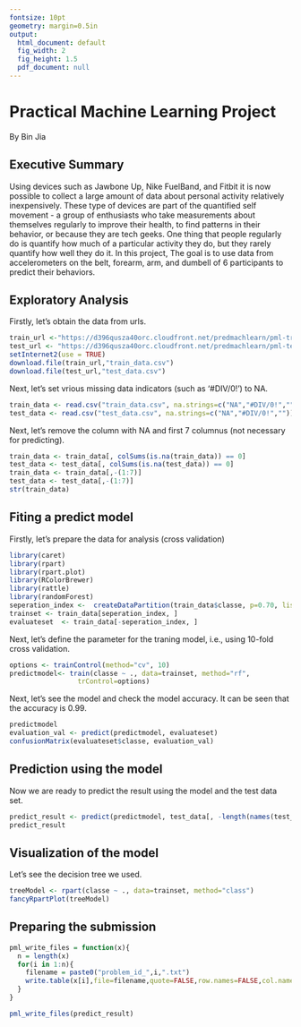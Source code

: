 ```yaml
---
fontsize: 10pt
geometry: margin=0.5in
output:
  html_document: default
  fig_width: 2
  fig_height: 1.5
  pdf_document: null
---
```

Practical Machine Learning Project
=========================
By Bin Jia

## Executive Summary

Using devices such as Jawbone Up, Nike FuelBand, and Fitbit it is now possible to collect a large amount of data about personal activity relatively inexpensively. These type of devices are part of the quantified self movement - a group of enthusiasts who take measurements about themselves regularly to improve their health, to find patterns in their behavior, or because they are tech geeks. One thing that people regularly do is quantify how much of a particular activity they do, but they rarely quantify how well they do it. In this project, The goal is to use data from accelerometers on the belt, forearm, arm, and dumbell of 6 participants to predict their behaviors.


## Exploratory Analysis

Firstly, let's obtain the data from urls.

```r
train_url <-"https://d396qusza40orc.cloudfront.net/predmachlearn/pml-training.csv"
test_url <- "https://d396qusza40orc.cloudfront.net/predmachlearn/pml-testing.csv"
setInternet2(use = TRUE)
download.file(train_url,"train_data.csv")
download.file(test_url,"test_data.csv")
```
Next, let's set vrious missing data indicators (such as '#DIV/0!') to NA.
```r
train_data <- read.csv("train_data.csv", na.strings=c("NA","#DIV/0!",""))
test_data <- read.csv("test_data.csv", na.strings=c("NA","#DIV/0!",""))
```
Next, let's remove the column with NA and first 7 columnus (not necessary for predicting).
```r
train_data <- train_data[, colSums(is.na(train_data)) == 0] 
test_data <- test_data[, colSums(is.na(test_data)) == 0] 
train_data <- train_data[,-(1:7)]
test_data <- test_data[,-(1:7)]
str(train_data)
```

## Fiting a predict model

Firstly, let's prepare the data for analysis (cross validation)

```r
library(caret)
library(rpart)
library(rpart.plot)
library(RColorBrewer)
library(rattle)
library(randomForest)
seperation_index <-  createDataPartition(train_data$classe, p=0.70, list=F)
trainset <- train_data[seperation_index, ]
evaluateset  <- train_data[-seperation_index, ]
```

Next, let's define the parameter for the traning model, i.e., using 10-fold cross validation.

```r
options <- trainControl(method="cv", 10)
predictmodel<- train(classe ~ ., data=trainset, method="rf",
                 trControl=options)
```

Next, let's see the model and check the model accuracy. It can be seen that the accuracy is 0.99.
```r
predictmodel
evaluation_val <- predict(predictmodel, evaluateset)
confusionMatrix(evaluateset$classe, evaluation_val)
```

## Prediction using the model

Now we are ready to predict the result using the model and the test data set.

```r
predict_result <- predict(predictmodel, test_data[, -length(names(test_data))])
predict_result
```

## Visualization of the model
Let's see the decision tree we used. 
```r
treeModel <- rpart(classe ~ ., data=trainset, method="class")
fancyRpartPlot(treeModel) 
```

## Preparing the submission
```r
pml_write_files = function(x){
  n = length(x)
  for(i in 1:n){
    filename = paste0("problem_id_",i,".txt")
    write.table(x[i],file=filename,quote=FALSE,row.names=FALSE,col.names=FALSE)
  }
}

pml_write_files(predict_result)
```